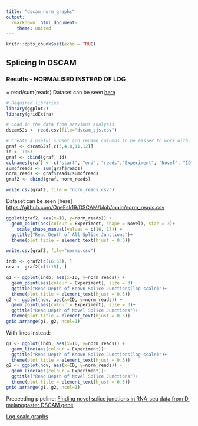 ---
title: "dscam_norm_graphs"
output: 
  rmarkdown::html_document:
    theme: united
---

```{r setup, include=FALSE}
knitr::opts_chunk$set(echo = TRUE)
```

## Splicing In DSCAM
### Results - NORMALISED INSTEAD OF LOG
= read/sum(reads)
Dataset can be seen [here](https://github.com/OneEsk19/DSCAM/blob/main/norm_reads.csv)


```{r warning=FALSE}
# Required libraries
library(ggplot2)
library(gridExtra)
```


```{r}
# Load in the data from previous analysis.
dscamSJs <- read.csv(file="dscam_sjs.csv")
```
 

```{r}
# Create a useful subset and rename columns to be easier to work with.
graf <- dscamSJs[,c(3,4,8,11,12)]
id <- 1:63
graf <- cbind(graf, id)
colnames(graf) <- c("start", "end", "reads","Experiment", "Novel", "ID")
sumofreads <- sum(graf$reads)
norm_reads <- graf$reads/sumofreads
graf2 <- cbind(graf, norm_reads)
```


```{r}
write.csv(graf2, file = "norm_reads.csv")
```

Dataset can be seen [here] <https://github.com/OneEsk19/DSCAM/blob/main/norm_reads.csv>

```{r}
ggplot(graf2, aes(x=ID, y=norm_reads)) +
  geom_point(aes(colour = Experiment, shape = Novel), size = 3)+
    scale_shape_manual(values = c(16, 17)) +
  ggtitle("Read Depth of All Splice Junctions")+
  theme(plot.title = element_text(hjust = 0.5))
```
```{r}
write.csv(graf2, file="norms.csv")
```


```{r}
indb <- graf2[c(16:63), ]
nov <- graf2[c(1:15), ]

g1 <- ggplot(indb, aes(x=ID, y=norm_reads)) +
  geom_point(aes(colour = Experiment), size = 3)+
  ggtitle("Read Depth of Known Splice Junctions(log scale)")+
  theme(plot.title = element_text(hjust = 0.5))
g2 <- ggplot(nov, aes(x=ID, y=norm_reads)) +
  geom_point(aes(colour = Experiment), size = 3)+
  ggtitle("Read Depth of Novel Splice Junctions")+
  theme(plot.title = element_text(hjust = 0.5))
grid.arrange(g1, g2, ncol=1)
```

With lines instead:
```{r}
g1 <- ggplot(indb, aes(x=ID, y=norm_reads)) +
  geom_line(aes(colour = Experiment))+
  ggtitle("Read Depth of Known Splice Junctions(log scale)")+
  theme(plot.title = element_text(hjust = 0.5))
g2 <- ggplot(nov, aes(x=ID, y=norm_reads)) +
  geom_line(aes(colour = Experiment))+
  ggtitle("Read Depth of Novel Splice Junctions")+
  theme(plot.title = element_text(hjust = 0.5))
grid.arrange(g1, g2, ncol=1)
```


Preceeding pipeline:
[Finding novel splice junctions in RNA-seq data from D. melanogaster DSCAM gene](https://rpubs.com/OneEsk19/708168?fbclid=IwAR0jIqC52kWxcPl-73MU4iy5PsZiJXAAYDnmt-RZeyrxRbhDuzgndl9d2VI)

[Log scale graphs](https://rpubs.com/OneEsk19/712837)